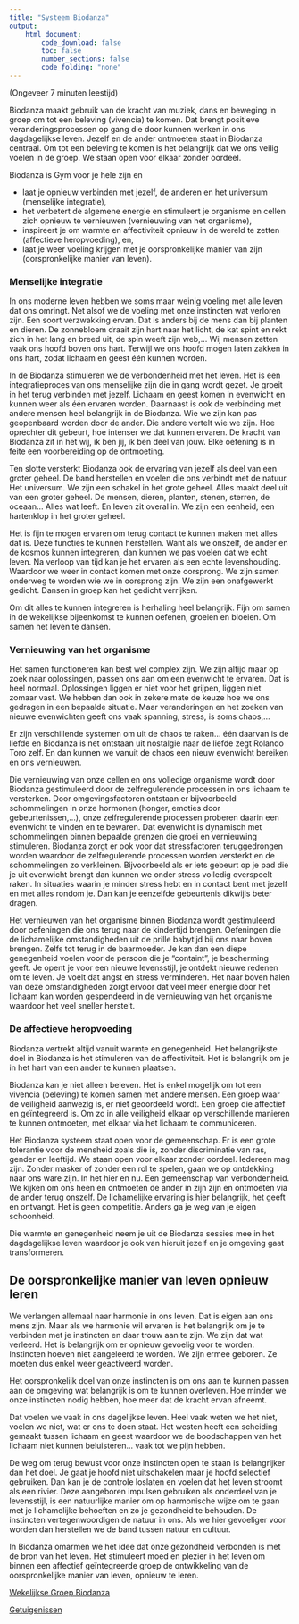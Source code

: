 ```yaml
---
title: "Systeem Biodanza"
output:
    html_document:
        code_download: false
        toc: false
        number_sections: false
        code_folding: "none"
---
```


(Ongeveer 7 minuten leestijd)

Biodanza maakt gebruik van de kracht van muziek, dans en beweging in groep om tot een beleving (vivencia) te komen. Dat brengt positieve veranderingsprocessen op gang die door kunnen werken in ons dagdagelijkse leven. Jezelf en de ander ontmoeten staat in Biodanza centraal. Om tot een beleving te komen is het belangrijk dat we ons veilig voelen in de groep. We staan open voor elkaar zonder oordeel.

Biodanza is Gym voor je hele zijn en

- laat je opnieuw verbinden met jezelf, de anderen en het universum (menselijke integratie), 
- het verbetert de algemene energie en stimuleert je organisme en cellen zich opnieuw te vernieuwen (vernieuwing van het organisme),
- inspireert je om warmte en affectiviteit opnieuw in de wereld te zetten (affectieve heropvoeding), en,
- laat je weer voeling krijgen met je oorspronkelijke manier van zijn (oorspronkelijke manier van leven).


### Menselijke integratie

In ons moderne leven hebben we soms maar weinig voeling met alle leven dat ons omringt. Net alsof we de voeling met onze instincten wat verloren zijn. Een soort verzwakking ervan. Dat is anders bij de mens dan bij planten en dieren. De zonnebloem draait zijn hart naar het licht, de kat spint en rekt zich in het lang en breed uit, de spin weeft zijn web,... Wij mensen zetten vaak ons hoofd boven ons hart. Terwijl we ons hoofd mogen laten zakken in ons hart, zodat lichaam en geest één kunnen worden.  

In de Biodanza stimuleren we de verbondenheid met het leven. Het is een integratieproces van ons menselijke zijn die in gang wordt gezet. Je groeit in het terug verbinden met jezelf. Lichaam en geest komen in evenwicht en kunnen weer als één ervaren worden. Daarnaast is ook de verbinding met andere mensen heel belangrijk in de Biodanza. Wie we zijn kan pas geopenbaard worden door de ander. Die andere vertelt wie we zijn. Hoe oprechter dit gebeurt, hoe intenser we dat kunnen ervaren. De kracht van Biodanza zit in het wij, ik ben jij, ik ben deel van jouw. Elke oefening is in feite een voorbereiding op de ontmoeting.  

Ten slotte versterkt Biodanza ook de ervaring van jezelf als deel van een groter geheel. De band herstellen en voelen die ons verbindt met de natuur. Het universum. We zijn een schakel in het grote geheel. Alles maakt deel uit van een groter geheel. De mensen, dieren, planten, stenen, sterren, de oceaan... Alles wat leeft. En leven zit overal in. We zijn een eenheid, een hartenklop in het groter geheel.  

Het is fijn te mogen ervaren om terug contact te kunnen maken met alles dat is. Deze functies te kunnen herstellen. Want als we onszelf, de ander en de kosmos kunnen integreren, dan kunnen we pas voelen dat we echt leven. Na verloop van tijd kan je het ervaren als een echte levenshouding. Waardoor we weer in contact komen met onze oorsprong. We zijn samen onderweg te worden wie we in oorsprong zijn. We zijn een onafgewerkt gedicht. Dansen in groep kan het gedicht verrijken.  

Om dit alles te kunnen integreren is herhaling heel belangrijk. Fijn om samen in de wekelijkse bijeenkomst te kunnen oefenen, groeien en bloeien. Om samen het leven te dansen.  
  
  
  
### Vernieuwing van het organisme

Het samen functioneren kan best wel complex zijn. We zijn altijd maar op zoek naar oplossingen, passen ons aan om een evenwicht te ervaren. Dat is heel normaal. Oplossingen liggen er niet voor het grijpen, liggen niet zomaar vast. We hebben dan ook in zekere mate de keuze hoe we ons gedragen in een bepaalde situatie. Maar veranderingen en het zoeken van nieuwe evenwichten geeft ons vaak spanning, stress, is soms chaos,...  

Er zijn verschillende systemen om uit de chaos te raken... één daarvan is de liefde en Biodanza is net ontstaan uit nostalgie naar de liefde zegt Rolando Toro zelf. En dan kunnen we vanuit de chaos een nieuw evenwicht bereiken en ons vernieuwen.  

Die vernieuwing van onze cellen en ons volledige organisme wordt door Biodanza gestimuleerd door de zelfregulerende processen in ons lichaam te versterken. Door omgevingsfactoren ontstaan er bijvoorbeeld schommelingen in onze hormonen (honger, emoties door gebeurtenissen,...), onze zelfregulerende processen proberen daarin een evenwicht te vinden en te bewaren. Dat evenwicht is dynamisch met schommelingen binnen bepaalde grenzen die groei en vernieuwing stimuleren. Biodanza zorgt er ook voor dat stressfactoren teruggedrongen worden waardoor de zelfregulerende processen worden versterkt en de schommelingen zo verkleinen. Bijvoorbeeld als er iets gebeurt op je pad die je uit evenwicht brengt dan kunnen we onder stress volledig overspoelt raken. In situaties waarin je minder stress hebt en in contact bent met jezelf en met alles rondom je. Dan kan je eenzelfde gebeurtenis dikwijls beter dragen.  

Het vernieuwen van het organisme binnen Biodanza wordt gestimuleerd door oefeningen die ons terug naar de kindertijd brengen. Oefeningen die de lichamelijke omstandigheden uit de prille babytijd bij ons naar boven brengen. Zelfs tot terug in de baarmoeder. Je kan dan een diepe genegenheid voelen voor de persoon die je "containt", je bescherming geeft. Je opent je voor een nieuwe levensstijl, je ontdekt nieuwe redenen om te leven. Je voelt dat angst en stress verminderen. Het naar boven halen van deze omstandigheden zorgt ervoor dat veel meer energie door het lichaam kan worden gespendeerd in de vernieuwing van het organisme waardoor het veel sneller herstelt.

### De affectieve heropvoeding

Biodanza vertrekt altijd vanuit warmte en genegenheid. Het belangrijkste doel in Biodanza is het stimuleren van de affectiviteit. Het is belangrijk om je in het hart van een ander te kunnen plaatsen.  

Biodanza kan je niet alleen beleven. Het is enkel mogelijk om tot een vivencia (beleving) te komen samen met andere mensen. Een groep waar de veiligheid aanwezig is, er niet geoordeeld wordt. Een groep die affectief en geïntegreerd is. Om zo in alle veiligheid elkaar op verschillende manieren te kunnen ontmoeten, met elkaar via het lichaam te communiceren.  

Het Biodanza systeem staat open voor de gemeenschap. Er is een grote tolerantie voor de mensheid zoals die is, zonder discriminatie van ras, gender en leeftijd. We staan open voor elkaar zonder oordeel. Iedereen mag zijn. Zonder masker of zonder een rol te spelen, gaan we op ontdekking naar ons ware zijn. In het hier en nu. Een gemeenschap van verbondenheid. We kijken om ons heen en ontmoeten de ander in zijn zijn en ontmoeten via de ander terug onszelf. De lichamelijke ervaring is hier belangrijk, het geeft en ontvangt. Het is geen competitie. Anders ga je weg van je eigen schoonheid.  

Die warmte en genegenheid neem je uit de Biodanza sessies mee in het dagdagelijkse leven waardoor je ook van hieruit jezelf en je omgeving gaat transformeren.

## De oorspronkelijke manier van leven opnieuw leren

We verlangen allemaal naar harmonie in ons leven. Dat is eigen aan ons mens zijn. Maar als we harmonie wil ervaren is het belangrijk om je te verbinden met je instincten en daar trouw aan te zijn. We zijn dat wat verleerd. Het is belangrijk om er opnieuw gevoelig voor te worden. Instincten hoeven niet aangeleerd te worden. We zijn ermee geboren. Ze moeten dus enkel weer geactiveerd worden.  

Het oorspronkelijk doel van onze instincten is om ons aan te kunnen passen aan de omgeving wat belangrijk is om te kunnen overleven. Hoe minder we onze instincten nodig hebben, hoe meer dat de kracht ervan afneemt.  

Dat voelen we vaak in ons dagelijkse leven. Heel vaak weten we het niet, voelen we niet, wat er ons te doen staat. Het westen heeft een scheiding gemaakt tussen lichaam en geest waardoor we de boodschappen van het lichaam niet kunnen beluisteren... vaak tot we pijn hebben.  

De weg om terug bewust voor onze instincten open te staan is belangrijker dan het doel. Je gaat je hoofd niet uitschakelen maar je hoofd selectief gebruiken. Dan kan je de controle loslaten en voelen dat het leven stroomt als een rivier. Deze aangeboren impulsen gebruiken als onderdeel van je levensstijl, is een natuurlijke manier om op harmonische wijze om te gaan met je lichamelijke behoeften en zo je gezondheid te behouden. De instincten vertegenwoordigen de natuur in ons. Als we hier gevoeliger voor worden dan herstellen we de band tussen natuur en cultuur.  

In Biodanza omarmen we het idee dat onze gezondheid verbonden is met de bron van het leven. Het stimuleert moed en plezier in het leven om binnen een affectief geïntegreerde groep de ontwikkeling van de oorspronkelijke manier van leven, opnieuw te leren.

[Wekelijkse Groep Biodanza](./activiteiten.html)  

[Getuigenissen](./getuigenissen.html)
